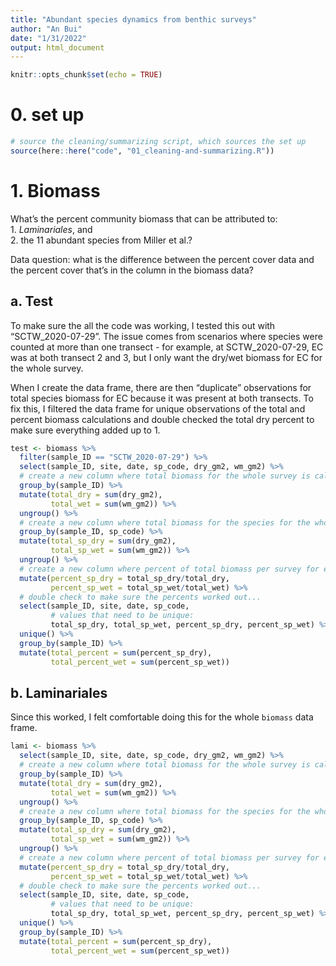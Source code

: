 ```yaml
---
title: "Abundant species dynamics from benthic surveys"
author: "An Bui"
date: "1/31/2022"
output: html_document
---
```


```r
knitr::opts_chunk$set(echo = TRUE)
```

# 0. set up
```r
# source the cleaning/summarizing script, which sources the set up
source(here::here("code", "01_cleaning-and-summarizing.R"))
```

# 1. Biomass

What's the percent community biomass that can be attributed to:  
1. _Laminariales_, and  
2. the 11 abundant species from Miller et al.?  

Data question: what is the difference between the percent cover data and the percent cover that's in the column in the biomass data?

## a. Test

To make sure the all the code was working, I tested this out with "SCTW_2020-07-29". The issue comes from scenarios where species were counted at more than one transect - for example, at SCTW_2020-07-29, EC was at both transect 2 and 3, but I only want the dry/wet biomass for EC for the whole survey.  

When I create the data frame, there are then "duplicate" observations for total species biomass for EC because it was present at both transects. To fix this, I filtered the data frame for unique observations of the total and percent biomass calculations and double checked the total dry percent to make sure everything added up to 1.  

```r
test <- biomass %>% 
  filter(sample_ID == "SCTW_2020-07-29") %>% 
  select(sample_ID, site, date, sp_code, dry_gm2, wm_gm2) %>% 
  # create a new column where total biomass for the whole survey is calculated
  group_by(sample_ID) %>% 
  mutate(total_dry = sum(dry_gm2),
         total_wet = sum(wm_gm2)) %>% 
  ungroup() %>% 
  # create a new column where total biomass for the species for the whole survey is calculated
  group_by(sample_ID, sp_code) %>% 
  mutate(total_sp_dry = sum(dry_gm2),
         total_sp_wet = sum(wm_gm2)) %>% 
  ungroup() %>% 
  # create a new column where percent of total biomass per survey for each species is calculated
  mutate(percent_sp_dry = total_sp_dry/total_dry,
         percent_sp_wet = total_sp_wet/total_wet) %>% 
  # double check to make sure the percents worked out...
  select(sample_ID, site, date, sp_code, 
         # values that need to be unique: 
         total_sp_dry, total_sp_wet, percent_sp_dry, percent_sp_wet) %>% 
  unique() %>% 
  group_by(sample_ID) %>% 
  mutate(total_percent = sum(percent_sp_dry),
         total_percent_wet = sum(percent_sp_wet))
```

## b. Laminariales

Since this worked, I felt comfortable doing this for the whole `biomass` data frame.

```r
lami <- biomass %>% 
  select(sample_ID, site, date, sp_code, dry_gm2, wm_gm2) %>% 
  # create a new column where total biomass for the whole survey is calculated
  group_by(sample_ID) %>% 
  mutate(total_dry = sum(dry_gm2),
         total_wet = sum(wm_gm2)) %>% 
  ungroup() %>% 
  # create a new column where total biomass for the species for the whole survey is calculated
  group_by(sample_ID, sp_code) %>% 
  mutate(total_sp_dry = sum(dry_gm2),
         total_sp_wet = sum(wm_gm2)) %>% 
  ungroup() %>% 
  # create a new column where percent of total biomass per survey for each species is calculated
  mutate(percent_sp_dry = total_sp_dry/total_dry,
         percent_sp_wet = total_sp_wet/total_wet) %>% 
  # double check to make sure the percents worked out...
  select(sample_ID, site, date, sp_code, 
         # values that need to be unique: 
         total_sp_dry, total_sp_wet, percent_sp_dry, percent_sp_wet) %>% 
  unique() %>% 
  group_by(sample_ID) %>% 
  mutate(total_percent = sum(percent_sp_dry),
         total_percent_wet = sum(percent_sp_wet))
```




